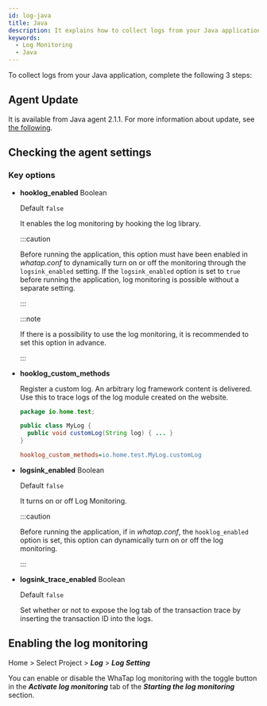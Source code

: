 ```yaml
---
id: log-java
title: Java
description: It explains how to collect logs from your Java application.
keywords:
  - Log Monitoring
  - Java
---
```


To collect logs from your Java application, complete the following 3 steps:

## Agent Update

It is available from Java agent 2.1.1. For more information about update, see [the following](../java/update-agent).

## Checking the agent settings


<Logagentcheck />

### Key options

- **hooklog_enabled** <span class='type'>Boolean</span>

  Default `false`

  It enables the log monitoring by hooking the log library.  

  :::caution

  Before running the application, this option must have been enabled in *whatap.conf* to dynamically turn on or off the monitoring through the `logsink_enabled` setting.
  If the `logsink_enabled` option is set to `true` before running the application, log monitoring is possible without a separate setting.

  :::

  :::note

  If there is a possibility to use the log monitoring, it is recommended to set this option in advance.

  :::

- **hooklog_custom_methods**

  Register a custom log. An arbitrary log framework content is delivered. Use this to trace logs of the log module created on the website.

  ```java title='Java'
  package io.home.test;

  public class MyLog {  
    public void customLog(String log) { ... }
  }
  ```

  ```ini title='whatap.conf'
  hooklog_custom_methods=io.home.test.MyLog.customLog
  ```

- **logsink_enabled** <span class='type'>Boolean</span>

  Default `false`

  It turns on or off Log Monitoring.

  :::caution

  Before running the application, if in *whatap.conf*, the `hooklog_enabled` option is set, this option can dynamically turn on or off the log monitoring.

  :::

- **logsink_trace_enabled** <span class='type'>Boolean</span>

  Default `false`

  Set whether or not to expose the log tab of the transaction trace by inserting the transaction ID into the logs.  

## Enabling the log monitoring

Home > Select Project > **_Log_** > **_Log Setting_**

You can enable or disable the WhaTap log monitoring with the toggle button in the **_Activate log monitoring_** tab of the **_Starting the log monitoring_** section.


<Logjavastart />


<Logactivenote />
